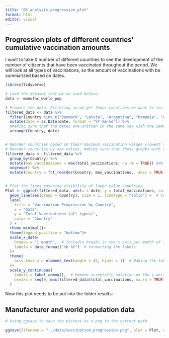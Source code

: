 ```yaml
---
title: "05_analysis_progression_plot"
format: html
editor: visual
---
```


## Progression plots of different countries' cumulative vaccination amounts 

I want to take X number of different countries to see the development of the number of citizents that have been vaccinated throughout the period. We will look at all types of vaccinations, so the amount of vaccinations with be summarized based on dates.

```r
library(tidyverse)

# Load the dataset that we've used before. 
data <- manufac_world_pop

# Prepare the data. Filtering so we get those countries we want to include in the plot. Making sure that they're somewhat near each other, so that it's possible to see them all, without some of the graphs becoming to small. 
filtered_data <- data %>%
  filter(Country %in% c("Denmark", "Latvia", "Argentina", "Romania", "Croatia", "Malta")) %>% #Choosing the countries i want to include in the plot. 
  mutate(date = as.Date(date, format = "%Y-%m-%d")) %>% 
  #making sure that the dates are written in the same way with the same notation
  arrange(Country, date)


# Reorder countries based on their maximum vaccination values (lowest first )
# Reorder countries by max values, making sure that those graphs with the lowest values are visible
filtered_data <- filtered_data %>%
  group_by(Country) %>%
  mutate(max_vaccinations = max(total_vaccinations, na.rm = TRUE)) %>%
  ungroup() %>%
  mutate(Country = fct_reorder(Country, max_vaccinations, .desc = TRUE))  


# Plot the lines ensuring visibility of lower-value countries
Plot <- ggplot(filtered_data, aes(x = date, y = total_vaccinations, color = Country)) +
  geom_line(aes(group = Country), size = 1, linetype = "solid") +  # Force grouping and solid lines
  labs(
    title = "Vaccination Progression by Country",
    x = "Date",
    y = "Total Vaccinations (all types)",
    color = "Country"
  ) +
  theme_minimal()+
  theme(legend.position = "bottom")+
  scale_x_date(
    breaks = "1 month",  # Includin breaks in the x axis per month of the period
    labels = date_format("%b %Y")  # formatting the labels 
  )+
  theme(
    axis.text.x = element_text(angle = 45, hjust = 1)  # Making the labels on the x-axis stand with a 45° angle 
  )+
  scale_y_continuous(
    labels = label_comma(),  # Remove scientific notation on the y-axis
    breaks = seq(0, max(filtered_data$total_vaccinations, na.rm = TRUE), by = 4000000)  # Add breaks every 4 million 
  )
```

Now this plot needs to be put into the folder results:

## Manufacturer and world population data

```r
# Using ggsave to save the picture as a png to the correct path. 

ggsave(filename = "../data/vaccination_progression.png", plot = Plot, width = 10, height = 6, dpi = 300)

```

